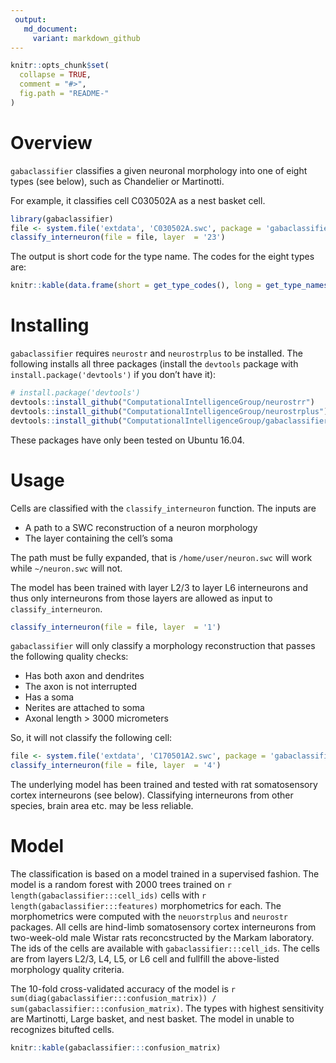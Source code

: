 ```yaml
---
 output:
   md_document:
     variant: markdown_github
---
```


<!-- README.md is generated from README.Rmd. Please edit that file -->

```r
knitr::opts_chunk$set(
  collapse = TRUE,
  comment = "#>",
  fig.path = "README-"
)
```
  
# Overview 

`gabaclassifier` classifies a given neuronal morphology into one of eight types (see below), such as Chandelier or Martinotti. 

For example, it classifies cell C030502A as a nest basket cell.

```r
library(gabaclassifier) 
file <- system.file('extdata', 'C030502A.swc', package = 'gabaclassifier')
classify_interneuron(file = file, layer  = '23')
``` 

The output is short code for the type name. The codes for the eight types are: 
```r
knitr::kable(data.frame(short = get_type_codes(), long = get_type_names())  )
```  

# Installing   

`gabaclassifier` requires `neurostr` and `neurostrplus` to be installed. The following installs all three packages (install the `devtools` package with `install.package('devtools')` if you don't have it):
```r
# install.package('devtools')
devtools::install_github("ComputationalIntelligenceGroup/neurostrr")
devtools::install_github("ComputationalIntelligenceGroup/neurostrplus")
devtools::install_github("ComputationalIntelligenceGroup/gabaclassifier") 
```   
These packages have only been tested on Ubuntu 16.04.    

# Usage
Cells are classified with the `classify_interneuron` function. The inputs are

- A path to a SWC reconstruction of a neuron morphology 
- The layer containing the cell's soma 

The path must be fully expanded, that is `/home/user/neuron.swc` will work while `~/neuron.swc` will not. 

The model has been trained with layer L2/3 to layer L6 interneurons and thus only interneurons from those layers are allowed as input to `classify_interneuron`.  
```r
classify_interneuron(file = file, layer  = '1')
```
 
`gabaclassifier` will only classify a morphology reconstruction that passes the following quality checks:

- Has both axon and dendrites 
- The axon is not interrupted
- Has a soma
- Nerites are attached to soma 
- Axonal length > 3000 micrometers 

So, it will not classify the following cell:
```r
file <- system.file('extdata', 'C170501A2.swc', package = 'gabaclassifier')
classify_interneuron(file = file, layer  = '4')
```

The underlying model has been trained and tested with rat somatosensory cortex interneurons (see below). Classifying interneurons from other species, brain area etc. may be less reliable.
  
# Model  
The classification is based on a model trained in a supervised fashion. The model is a random forest with 2000 trees trained on `r length(gabaclassifier:::cell_ids)` cells with `r length(gabaclassifier:::features)` morphometrics for each. The morphometrics were computed with the `neuorstrplus` and `neurostr` packages. All cells are hind-limb somatosensory cortex interneurons from two-week-old male Wistar rats reconcstructed by the Markam laboratory. The ids of the cells are available with `gabaclassifier:::cell_ids`. The cells are from layers L2/3, L4, L5, or L6 cell and fullfill the above-listed morphology quality criteria.  

The 10-fold cross-validated accuracy of the model is `r sum(diag(gabaclassifier:::confusion_matrix)) / sum(gabaclassifier:::confusion_matrix)`. The types with highest sensitivity are Martinotti, Large basket, and nest basket. The model in unable to recognizes bitufted cells. 
```r
knitr::kable(gabaclassifier:::confusion_matrix)
```

